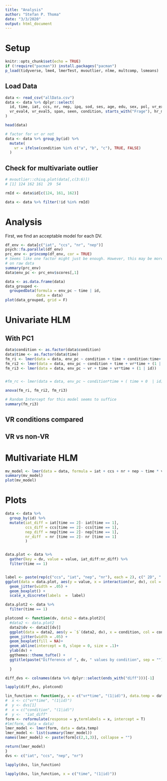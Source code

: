 ```yaml
---
title: "Analysis"
author: "Stefan P. Thoma"
date: "3/3/2020"
output: html_document
---
```


# Setup

```r
knitr::opts_chunk$set(echo = TRUE)
if (!require("pacman")) install.packages("pacman")
p_load(tidyverse, lme4, lmerTest, mvoutlier, nlme, multcomp, lsmeans)
```

## Load Data
```r
data <- read_csv("allData.csv") 
data <- data %>% dplyr::select(
  id, time, iat, ccs, nr, nep, ipq, sod, ses, age, edu, sex, pol, vr_exp, vr_eval1, vr_eval2, vr_eval3,
  vr_eval4, vr_eval5, span, seen, condition, starts_with("Frage"), hr_mean, Leiter, Anmerkungen, Zeit
)

head(data)

# factor for vr or not
data <- data %>% group_by(id) %>% 
  mutate(
    vr = ifelse(condition %in% c("a", "b", "c"), TRUE, FALSE)
  )

```
## Check for multivariate outlier

```r
# mvoutlier::chisq.plot(data[,c(3:6)])
# [1] 124 162 161  29  54

rmId <- data$id[c(124, 161, 162)]

data <- data %>% filter(!id %in% rmId)
```

# Analysis

First, we find an acceptable model for each DV. 


```r
df_env <- data[c("iat", "ccs", "nr", "nep")]
psych::fa.parallel(df_env)
prc_env <- princomp(df_env, cor = TRUE)
# Seems like one factor might just be enough. However, this may be more revealing when done
# on raw data
summary(prc_env)
data$env_pc <- prc_env$scores[,1]
```


```r
data <- as.data.frame(data)
data_grouped <- 
  groupedData(formula = env_pc ~ time | id,
              data = data)
plot(data_grouped, grid = F)
```


# Univariate HLM 

## With PC1
```r
data$condition <- as.factor(data$condition)
data$time <- as.factor(data$time)
fm_ri <- lmer(data = data, env_pc ~ condition + time + condition:time+ (1 | id))
fm_ri2 <- lmer(data = data, env_pc ~ condition + time + vr*time + (1 | id))
fm_ri3 <- lmer(data = data, env_pc ~ vr + time + vr*time + (1 | id))


#fm_rc <- lmer(data = data, env_pc ~ condition*time + ( time + 0  | id))

anova(fm_ri, fm_ri2, fm_ri3)

# Random Intercept for this model seems to suffice
summary(fm_ri3)
```
## VR conditions compared


## VR vs non-VR




# Multivariate HLM
```r
mv_model <- lmer(data = data, formula = iat + ccs + nr + nep ~ time * vr + (1 |  id))
summary(mv_model)
plot(mv_model)
```


# Plots

```r
data <- data %>% 
  group_by(id) %>% 
  mutate(iat_diff = iat[time == 2]- iat[time == 1],
         ccs_diff = ccs[time == 2]- ccs[time == 1],
         nep_diff = nep[time == 2]- nep[time == 1],
         nr_diff  = nr [time == 2]- nr [time == 1]
         )


data.plot <- data %>% 
  gather(key = dv, value = value, iat_diff:nr_diff) %>%
  filter(time == 1)


label <- paste(rep(c("ccs", "iat", "nep", "nr"), each = 2), c(" 2D", " vr"), sep = "")
ggplot(data = data.plot, aes(y = value, x = interaction(vr, dv), col = vr, shape = vr)) +
  geom_jitter(width = .05) + 
  geom_boxplot() +
  scale_x_discrete(labels  =  label)
```

```r
data.plot2 <- data %>% 
  filter(time == 1)

plotcond <- function(dv, data2 = data.plot2){
  #data2 <- data.plot2
  data2$dv <- data2[[dv]]
  ggplot(data = data2, aes(y = `$`(data2, dv), x = condition, col = condition, shape = vr)) +
  geom_jitter(width = .05) + 
  geom_boxplot(fill = NA)+
  geom_abline(intercept = 0, slope = 0, size = .1)+
  ylab(dv) + 
  ggthemes::theme_tufte() + 
  ggtitle(paste("Difference of ", dv, " values by condition", sep = ""))
  
  }

diff_dvs <- colnames(data %>% dplyr::select(ends_with("diff")))[-1]

lapply(diff_dvs, plotcond)
```

```r
lin_function <- function(y, x = c("vr*time", "(1|id)"), data.temp = data){
#  x <- c("vr*time", "(1|id)")
#  y <- dvs[1]
#  x = c("condition", "(1|id)")
#  y <-  "iat_diff"
form <- reformulate(response = y,termlabels = x, intercept = T)
#lm(form, data = data)
lmer_model <- lmer(form, data = data.temp)
lmer_model <- list(summary(lmer_model))
names(lmer_model) <- paste(form[c(2,1,3)], collapse = "")

return(lmer_model)
}
dvs <- c("iat", "ccs", "nep", "nr")

lapply(dvs, lin_function)

lapply(dvs, lin_function, x = c("time", "(1|id)"))
```

```r

```


